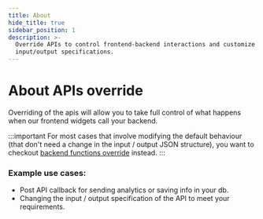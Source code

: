```yaml
---
title: About
hide_title: true
sidebar_position: 1
description: >-
  Override APIs to control frontend-backend interactions and customize
  input/output specifications.
---
```


# About APIs override

Overriding of the apis will allow you to take full control of what happens when our frontend widgets call your backend.

:::important
For most cases that involve modifying the default behaviour (that don't need a change in the input / output JSON structure), you want to checkout [backend functions override](/docs/references/sdks/functions-overrides/backend-functions-override) instead.
:::

### Example use cases:
- Post API callback for sending analytics or saving info in your db.
- Changing the input / output specification of the API to meet your requirements.
